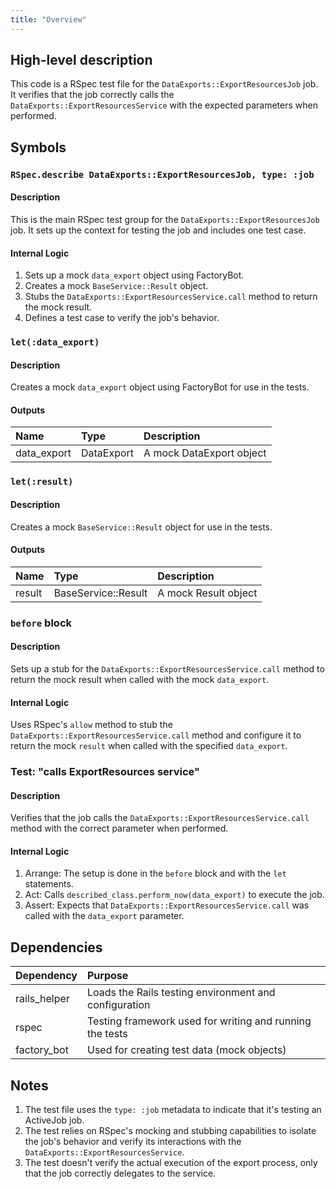 ```yaml
---
title: "Overview"
---
```


## High-level description
This code is a RSpec test file for the `DataExports::ExportResourcesJob` job. It verifies that the job correctly calls the `DataExports::ExportResourcesService` with the expected parameters when performed.

## Symbols

### `RSpec.describe DataExports::ExportResourcesJob, type: :job`
#### Description
This is the main RSpec test group for the `DataExports::ExportResourcesJob` job. It sets up the context for testing the job and includes one test case.

#### Internal Logic
1. Sets up a mock `data_export` object using FactoryBot.
2. Creates a mock `BaseService::Result` object.
3. Stubs the `DataExports::ExportResourcesService.call` method to return the mock result.
4. Defines a test case to verify the job's behavior.

### `let(:data_export)`
#### Description
Creates a mock `data_export` object using FactoryBot for use in the tests.

#### Outputs
| Name | Type | Description |
|:-----|:-----|:------------|
| data_export | DataExport | A mock DataExport object |

### `let(:result)`
#### Description
Creates a mock `BaseService::Result` object for use in the tests.

#### Outputs
| Name | Type | Description |
|:-----|:-----|:------------|
| result | BaseService::Result | A mock Result object |

### `before` block
#### Description
Sets up a stub for the `DataExports::ExportResourcesService.call` method to return the mock result when called with the mock `data_export`.

#### Internal Logic
Uses RSpec's `allow` method to stub the `DataExports::ExportResourcesService.call` method and configure it to return the mock `result` when called with the specified `data_export`.

### Test: "calls ExportResources service"
#### Description
Verifies that the job calls the `DataExports::ExportResourcesService.call` method with the correct parameter when performed.

#### Internal Logic
1. Arrange: The setup is done in the `before` block and with the `let` statements.
2. Act: Calls `described_class.perform_now(data_export)` to execute the job.
3. Assert: Expects that `DataExports::ExportResourcesService.call` was called with the `data_export` parameter.

## Dependencies
| Dependency | Purpose |
|:-----------|:--------|
| rails_helper | Loads the Rails testing environment and configuration |
| rspec | Testing framework used for writing and running the tests |
| factory_bot | Used for creating test data (mock objects) |

## Notes
1. The test file uses the `type: :job` metadata to indicate that it's testing an ActiveJob job.
2. The test relies on RSpec's mocking and stubbing capabilities to isolate the job's behavior and verify its interactions with the `DataExports::ExportResourcesService`.
3. The test doesn't verify the actual execution of the export process, only that the job correctly delegates to the service.